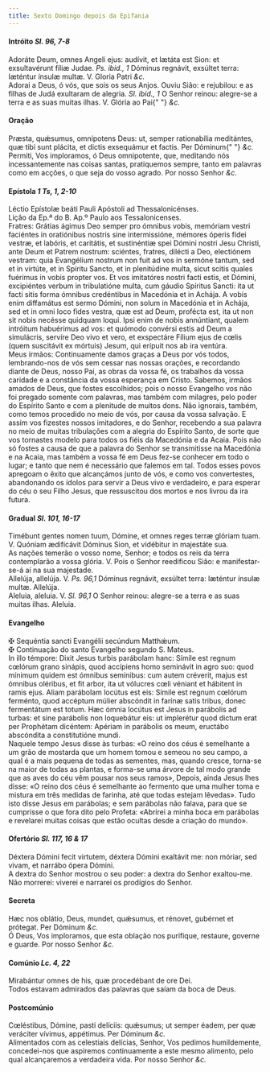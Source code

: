```yaml
---
title: Sexto Domingo depois da Epifania
---
```


<h4 class="text-center">
  Intróito <em>Sl. 96, 7-8</em>
</h4>
<div class="container-fluid">
  <div class="row">
    <div class="col-6 dropcaps text-justify">
      Adoráte Deum, omnes Angeli ejus: audívit, et lætáta est Sion: et
      exsultavérunt fíliæ Judae. <em>Ps. ibid., 1</em> Dóminus regnávit,
      exsúltet terra: læténtur ínsulæ multæ. V. Gloria Patri <em>&c.</em>
    </div>
    <div class="col-6 dropcaps text-justify">
      Adorai a Deus, ó vós, que sois os seus Anjos. Ouviu Sião: e rejubilou: e
      as filhas de Judá exultaram de alegria. <em>Sl. ibid., 1</em> O Senhor
      reinou: alegre-se a terra e as suas muitas ilhas. V. Glória ao Pai{" "}
      <em>&c.</em>
    </div>
  </div>
</div>

<h4 class="text-center">Oração</h4>
<div class="container-fluid">
  <div class="row">
    <div class="col-6 dropcaps text-justify">
      Præsta, quǽsumus, omnípotens Deus: ut, semper rationabília meditántes, quæ
      tibi sunt plácita, et dictis exsequámur et factis. Per Dóminum{" "}
      <em>&c.</em>
    </div>
    <div class="col-6 dropcaps text-justify">
      Permiti, Vos imploramos, ó Deus omnipotente, que, meditando nós
      incessantemente nas coisas santas, pratiquemos sempre, tanto em palavras
      como em acções, o que seja do vosso agrado. Por nosso Senhor <em>&c.</em>
    </div>
  </div>
</div>

<h4 class="text-center">
  Epístola <em>1 Ts, 1, 2-10</em>
</h4>
<div class="container-fluid">
  <div class="row">
    <div class="col-6 text-justify">
      Léctio Epístolæ beáti Pauli Apóstoli ad Thessalonicénses.
    </div>
    <div class="col-6 text-justify">
      Lição da Ep.ª do B. Ap.º Paulo aos Tessalonicenses.
    </div>
    <div class="col-6 dropcaps text-justify">
      Fratres: Grátias ágimus Deo semper pro ómnibus vobis, memóriam vestri
      faciéntes in oratiónibus nostris sine intermissióne, mémores óperis fídei
      vestræ, et labóris, et caritátis, et sustinéntiæ spei Dómini nostri Jesu
      Christi, ante Deum et Patrem nostrum: sciéntes, fratres, dilécti a Deo,
      electiónem vestram: quia Evangélium nostrum non fuit ad vos in sermóne
      tantum, sed et in virtúte, et in Spíritu Sancto, et in plenitúdine multa,
      sicut scitis quales fuérimus in vobis propter vos. Et vos imitatóres
      nostri facti estis, et Dómini, excipiéntes verbum in tribulatióne multa,
      cum gáudio Spíritus Sancti: ita ut facti sitis forma ómnibus credéntibus
      in Macedónia et in Achája. A vobis enim diffamátus est sermo Dómini, non
      solum in Macedónia et in Achája, sed et in omni loco fides vestra, quæ est
      ad Deum, profécta est, ita ut non sit nobis necésse quidquam loqui. Ipsi
      enim de nobis annúntiant, qualem intróitum habuérimus ad vos: et quómodo
      convérsi estis ad Deum a simulácris, servíre Deo vivo et vero, et
      exspectáre Fílium ejus de cœlis (quem suscitávit ex mórtuis) Jesum, qui
      erípuit nos ab ira ventúra.
    </div>
    <div class="col-6 dropcaps text-justify">
      Meus irmãos: Continuamente damos graças a Deus por vós todos,
      lembrando-nos de vós sem cessar nas nossas orações, e recordando diante de
      Deus, nosso Pai, as obras da vossa fé, os trabalhos da vossa caridade e a
      constância da vossa esperança em Cristo. Sabemos, irmãos amados de Deus,
      que fostes escolhidos; pois o nosso Evangelho vos não foi pregado somente
      com palavras, mas também com milagres, pelo poder do Espírito Santo e com
      a plenitude de muitos dons. Não ignorais, também, como temos procedido no
      meio de vós, por causa da vossa salvação. E assim vos fizestes nossos
      imitadores, e do Senhor, recebendo a sua palavra no meio de muitas
      tribulações com a alegria do Espírito Santo, de sorte que vos tornastes
      modelo para todos os fiéis da Macedónia e da Acaia. Pois não só fostes a
      causa de que a palavra do Senhor se transmitisse na Macedónia e na Acaia,
      mas também a vossa fé em Deus fez-se conhecer em todo o lugar; e tanto que
      nem é necessário que falemos em tal. Todos esses povos apregoam o êxito
      que alcançámos junto de vós, e como vos convertestes, abandonando os
      ídolos para servir a Deus vivo e verdadeiro, e para esperar do céu o seu
      Filho Jesus, que ressuscitou dos mortos e nos livrou da ira futura.
    </div>
  </div>
</div>

<h4 class="text-center">
  Gradual <em>Sl. 101, 16-17</em>
</h4>
<div class="container-fluid">
  <div class="row">
    <div class="col-6 dropcaps text-justify">
      Timébunt gentes nomen tuum, Dómine, et omnes reges terræ glóriam tuam. V.
      Quóniam ædificávit Dóminus Sion, et vidébitur in majestáte sua.
    </div>
    <div class="col-6 dropcaps text-justify">
      As nações temerão o vosso nome, Senhor; e todos os reis da terra
      contemplarão a vossa glória. V. Pois o Senhor reedificou Sião: e
      manifestar-se-á aí na sua majestade.
    </div>
    <div class="col-6 text-justify">
      Allelúja, allelúja. V. <em>Ps. 96,1</em> Dóminus regnávit, exsúltet terra:
      læténtur ínsulæ multæ. Allelúja.
    </div>
    <div class="col-6 text-justify">
      Aleluia, aleluia. V. <em>Sl. 96,1</em> O Senhor reinou: alegre-se a terra
      e as suas muitas ilhas. Aleluia.
    </div>
  </div>
</div>

<h4 class="text-center">Evangelho</h4>
<div class="container-fluid">
  <div class="row">
    <div class="col-6 text-justify">
      <span class="text-danger">&#10016;</span> Sequéntia sancti Evangélii
      secúndum Matthǽum.
    </div>
    <div class="col-6 text-justify">
      <span class="text-danger">&#10016;</span> Continuação do santo Evangelho
      segundo S. Mateus.
    </div>
    <div class="col-6 dropcaps text-justify">
      In illo témpore: Dixit Jesus turbis parábolam hanc: Símile est regnum
      cœlórum grano sinápis, quod accípiens homo seminávit in agro suo: quod
      mínimum quidem est ómnibus semínibus: cum autem créverit, majus est
      ómnibus oléribus, et fit arbor, ita ut vólucres cœli véniant et hábitent
      in ramis ejus. Aliam parábolam locútus est eis: Símile est regnum cœlórum
      ferménto, quod accéptum múlier abscóndit in farínæ satis tribus, donec
      fermentátum est totum. Hæc ómnia locútus est Jesus in parábolis ad turbas:
      et sine parábolis non loquebátur eis: ut implerétur quod dictum erat per
      Prophétam dicéntem: Apériam in parábolis os meum, eructábo abscóndita a
      constitutióne mundi.
    </div>
    <div class="col-6 dropcaps text-justify">
      Naquele tempo Jesus disse às turbas: «O reino dos céus é semelhante a um
      grão de mostarda que um homem tomou e semeou no seu campo, a qual é a mais
      pequena de todas as sementes, mas, quando cresce, torna-se na maior de
      todas as plantas, e forma-se uma árvore de tal modo grande que as aves do
      céu vêm pousar nos seus ramos», Depois, ainda Jesus lhes disse: «O reino
      dos céus é semelhante ao fermento que uma mulher toma e mistura em três
      medidas de farinha, até que todas estejam lêvedas». Tudo isto disse Jesus
      em parábolas; e sem parábolas não falava, para que se cumprisse o que fora
      dito pelo Profeta: «Abrirei a minha boca em parábolas e revelarei muitas
      coisas que estão ocultas desde a criação do mundo».
    </div>
  </div>
</div>

<h4 class="text-center">
  Ofertório <em>Sl. 117, 16 & 17</em>
</h4>
<div class="container-fluid">
  <div class="row">
    <div class="col-6 dropcaps text-justify">
      Déxtera Dómini fecit virtutem, déxtera Dómini exaltávit me: non móriar,
      sed vivam, et narrábo ópera Dómini.
    </div>
    <div class="col-6 dropcaps text-justify">
      A dextra do Senhor mostrou o seu poder: a dextra do Senhor exaltou-me. Não
      morrerei: viverei e narrarei os prodígios do Senhor.
    </div>
  </div>
</div>

<h4 class="text-center">Secreta</h4>
<div class="container-fluid">
  <div class="row">
    <div class="col-6 dropcaps text-justify">
      Hæc nos oblátio, Deus, mundet, quǽsumus, et rénovet, gubérnet et prótegat.
      Per Dóminum <em>&c.</em>
    </div>
    <div class="col-6 dropcaps text-justify">
      Ó Deus, Vos imploramos, que esta oblação nos purifique, restaure, governe
      e guarde. Por nosso Senhor <em>&c.</em>
    </div>
  </div>
</div>

<h4 class="text-center">
  Comúnio <em>Lc. 4, 22</em>
</h4>
<div class="container-fluid">
  <div class="row">
    <div class="col-6 dropcaps text-justify">
      Mirabántur omnes de his, quæ procedébant de ore Dei.
    </div>
    <div class="col-6 dropcaps text-justify">
      Todos estavam admirados das palavras que saíam da boca de Deus.
    </div>
  </div>
</div>

<h4 class="text-center">Postcomúnio</h4>
<div class="container-fluid">
  <div class="row">
    <div class="col-6 dropcaps text-justify">
      Cœléstibus, Dómine, pasti delíciis: quǽsumus; ut semper éadem, per quæ
      veráciter vívimus, appétimus. Per Dóminum <em>&c.</em>
    </div>
    <div class="col-6 dropcaps text-justify">
      Alimentados com as celestiais delícias, Senhor, Vos pedimos humildemente,
      concedei-nos que aspiremos continuamente a este mesmo alimento, pelo qual
      alcançaremos a verdadeira vida. Por nosso Senhor <em>&c.</em>
    </div>
  </div>
</div>
